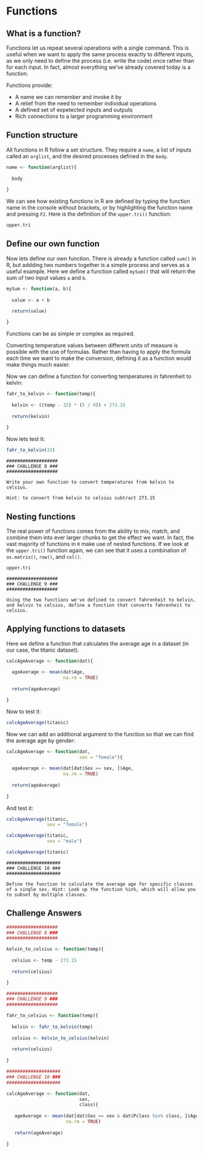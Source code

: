 # Functions

## What is a function?

Functions let us repeat several operations with a single command. This is useful when we want to apply the same process exactly to different inputs, as we only need to define the process (i.e. write the code) once rather than for each input. In fact, almost everything we've already covered today is a function.

Functions provide:

*  A name we can remember and invoke it by
*  A relief from the need to remember individual operations
*  A defined set of expetected inputs and outputs
*  Rich connections to a larger programming environment

## Function structure

All functions in R follow a set structure. They require a `name`, a list of inputs called an `arglist`, and the desired processes defined in the `body`.

```r
name <- function(arglist){
  
  body
  
}
```

We can see how existing functions in R are defined by typing the function name in the console without brackets, or by highlighting the function name and pressing `F2`. Here is the definition of the `upper.tri()` function:

```r
upper.tri
```

## Define our own function

Now lets define our own function. There is already a function called `sum()` in R, but addding two numbers together is a simple process and serves as a useful example. Here we define a function called `mySum()` that will return the sum of two input values `a` and `b`.

```r
mySum <- function(a, b){
  
  value <- a + b
  
  return(value)

}
```

Functions can be as simple or complex as required.

Converting temperature values between different units of measure is possible with the use of formulas. Rather than having to apply the formula each time we want to make the conversion, defining it as a function would make things much easier.

Now we can define a function for converting temperatures in fahrenheit to kelvin:

```r
fahr_to_kelvin <- function(temp){
  
  kelvin <- ((temp - 32) * (5 / 9)) + 273.15
  
  return(kelvin)
  
}
```

Now lets test it:

```r
fahr_to_kelvin(32)
```

```{}
###################
### CHALLENGE 8 ###
###################

Write your own function to convert temperatures from kelvin to celsius.

Hint: to convert from kelvin to celsius subtract 273.15
```

## Nesting functions

The real power of functions comes from the ability to mix, match, and combine them into ever larger chunks to get the effect we want. In fact, the vast majority of functions in `R` make use of nested functions. If we look at the `upper.tri()` function again, we can see that it uses a combination of `as.matrix()`, `row()`, and `col()`.

```r
upper.tri
```

```{}
###################
### CHALLENGE 9 ###
###################

Using the two functions we've defined to convert fahrenheit to kelvin, and kelvin to celsius, define a function that converts fahrenheit to celsius.
```

## Applying functions to datasets

Here we define a function that calculates the average age in a dataset (in our case, the titanic dataset).

```r
calcAgeAverage <- function(dat){
  
  ageAverage <- mean(dat$Age, 
                     na.rm = TRUE)
  
  return(ageAverage)

}
```

Now to test it:

```r
calcAgeAverage(titanic)
```

Now we can add an additional argument to the function so that we can find the average age by gender:

```r
calcAgeAverage <- function(dat, 
                           sex = "female"){
  
  ageAverage <- mean(dat[dat$Sex == sex, ]$Age, 
                     na.rm = TRUE)
  
  return(ageAverage)
  
}
```

And test it:

```r
calcAgeAverage(titanic, 
               sex = "female")

calcAgeAverage(titanic, 
               sex = "male")

calcAgeAverage(titanic)
```

```{}
####################
### CHALLENGE 10 ###
####################

Define the function to calculate the average age for specific classes of a single sex. Hint: Look up the function %in%, which will allow you to subset by multiple classes.

```

## Challenge Answers

```r
###################
### CHALLENGE 8 ###
###################

kelvin_to_celsius <- function(temp){
  
  celsius <- temp - 273.15
  
  return(celsius)

}
```

```r
###################
### CHALLENGE 9 ###
###################

fahr_to_celsius <- function(temp){
  
  kelvin <- fahr_to_kelvin(temp)
  
  celsius <- kelvin_to_celsius(kelvin)
  
  return(celsius)
  
}
```

```r
####################
### CHALLENGE 10 ###
####################

calcAgeAverage <- function(dat, 
                           sex, 
                           class){
  
   ageAverage <- mean(dat[dat$Sex == sex & dat$Pclass %in% class, ]$Age, 
                      na.rm = TRUE)
   
   return(ageAverage)
   
}
```

